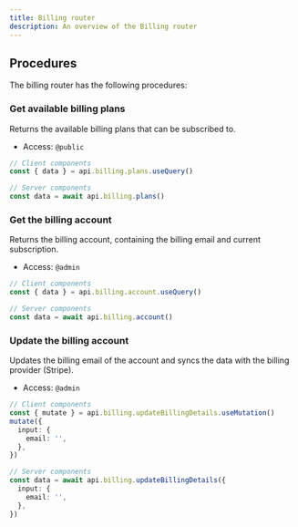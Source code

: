 ```yaml
---
title: Billing router
description: An overview of the Billing router
---
```


## Procedures

The billing router has the following procedures:

### Get available billing plans

Returns the available billing plans that can be subscribed to.

- Access: `@public`

```typescript
// Client components
const { data } = api.billing.plans.useQuery()

// Server components
const data = await api.billing.plans()
```

### Get the billing account

Returns the billing account, containing the billing email and current subscription.

- Access: `@admin`

```typescript
// Client components
const { data } = api.billing.account.useQuery()

// Server components
const data = await api.billing.account()
```

### Update the billing account

Updates the billing email of the account and syncs the data with the billing provider (Stripe).

- Access: `@admin`

```typescript
// Client components
const { mutate } = api.billing.updateBillingDetails.useMutation()
mutate({
  input: {
    email: '',
  },
})

// Server components
const data = await api.billing.updateBillingDetails({
  input: {
    email: '',
  },
})
```
